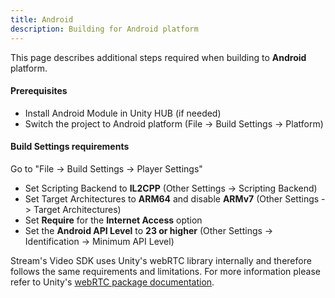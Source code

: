 ```yaml
---
title: Android
description: Building for Android platform
---
```


This page describes additional steps required when building to **Android** platform.

#### Prerequisites
- Install Android Module in Unity HUB (if needed)
- Switch the project to Android platform (File -> Build Settings -> Platform)

#### Build Settings requirements
Go to "File -> Build Settings -> Player Settings"
- Set Scripting Backend to **IL2CPP** (Other Settings -> Scripting Backend)
- Set Target Architectures to **ARM64** and disable **ARMv7** (Other Settings -> Target Architectures)
- Set **Require** for the **Internet Access** option
- Set the **Android API Level** to **23 or higher** (Other Settings -> Identification -> Minimum API Level)

Stream's Video SDK uses Unity's webRTC library internally and therefore follows the same requirements and limitations. For more information please refer to Unity's [webRTC package documentation](https://docs.unity3d.com/Packages/com.unity.webrtc@3.0/manual/requirements.html).